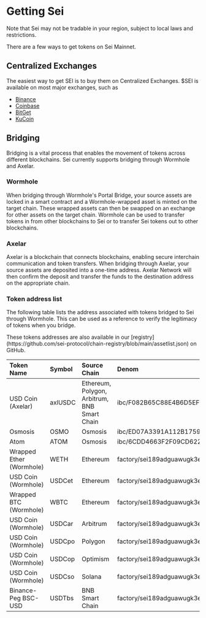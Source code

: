 
# Getting Sei

<Callout emoji="⚠️">
  Note that Sei may not be tradable in your region, subject to local laws and restrictions.
</Callout>

There are a few ways to get tokens on Sei Mainnet.

## Centralized Exchanges

The easiest way to get SEI is to buy them on Centralized Exchanges.
$SEI is available on most major exchanges, such as
- [Binance](https://www.binance.com/en-CA/how-to-buy/sei)
- [Coinbase](https://www.coinbase.com/how-to-buy/sei)
- [BitGet](https://www.bitget.com/web3/academy/experience-sei)
- [KuCoin](https://www.kucoin.com/how-to-buy/sei)

## Bridging

Bridging is a vital process that enables the movement of tokens across different blockchains. Sei currently supports bridging through Wormhole and Axelar.

### Wormhole 
When bridging through Wormhole's Portal Bridge, your source assets are locked in a smart contract and a Wormhole-wrapped asset is minted on the target chain. These wrapped assets can then be swapped on an exchange for other assets on the target chain. Wormhole can be used to transfer tokens in from other blockchains to Sei or to transfer Sei tokens out to other blockchains. 
### Axelar
Axelar is a blockchain that connects blockchains, enabling secure interchain communication and token transfers. When bridging through Axelar, your source assets are deposited into a one-time address. Axelar Network will then confirm the deposit and transfer the funds to the destination address on the appropriate chain.
### Token address list
The following table lists the address associated with tokens bridged to Sei through Wormhole. This can be used as a reference to verify the legitimacy of tokens when you bridge.

<Callout emoji="ℹ️">
  These tokens addresses are also available in our [registry](https://github.com/sei-protocol/chain-registry/blob/main/assetlist.json) on GitHub. 
</Callout>

| Token Name                | Symbol  | Source Chain                                | Denom                                                                                                               |
| :------------------------ | :------ | :------------------------------------------ | :------------------------------------------------------------------------------------------------------------------ |
| USD Coin (Axelar)         | axlUSDC | Ethereum, Polygon, Arbitrum, BNB Smart Chain| ibc/F082B65C88E4B6D5EF1DB243CDA1D331D002759E938A0F5CD3FFDC5D53B3E349                                                |
| Osmosis                   | OSMO    | Osmosis                                     | ibc/ED07A3391A112B175915CD8FAF43A2DA8E4790EDE12566649D0C2F97716B8518                                                |
| Atom                      | ATOM    | Osmosis                                     | ibc/6CDD4663F2F09CD62285E2D45891FC149A3568E316CE3EBBE201A71A78A69388                                                |
| Wrapped Ether (Wormhole)  | WETH    | Ethereum                                    | factory/sei189adguawugk3e55zn63z8r9ll29xrjwca636ra7v7gxuzn98sxyqwzt47l/4tLQqCLaoKKfNFuPjA9o39YbKUwhR1F8N29Tz3hEbfP2 |
| USD Coin (Wormhole)       | USDCet  | Ethereum                                    | factory/sei189adguawugk3e55zn63z8r9ll29xrjwca636ra7v7gxuzn98sxyqwzt47l/Hq4tuDzhRBnxw3tFA5n6M52NVMVcC19XggbyDiJKCD6H |
| Wrapped BTC (Wormhole)    | WBTC    | Ethereum                                    | factory/sei189adguawugk3e55zn63z8r9ll29xrjwca636ra7v7gxuzn98sxyqwzt47l/7omXa4gryZ5NiBmLep7JsTtTtANCVKXwT9vbN91aS1br |
| USD Coin (Wormhole)       | USDCar  | Arbitrum                                    | factory/sei189adguawugk3e55zn63z8r9ll29xrjwca636ra7v7gxuzn98sxyqwzt47l/7edDfnf4mku8So3t4Do215GNHwASEwCWrdhM5GqD51xZ |
| USD Coin (Wormhole)       | USDCpo  | Polygon                                     | factory/sei189adguawugk3e55zn63z8r9ll29xrjwca636ra7v7gxuzn98sxyqwzt47l/DUVFMY2neJdL8aE4d3stcpttDDm5aoyfGyVvm29iA9Yp |
| USD Coin (Wormhole)       | USDCop  | Optimism                                    | factory/sei189adguawugk3e55zn63z8r9ll29xrjwca636ra7v7gxuzn98sxyqwzt47l/3VKKYtbQ9iq8f9CaZfgR6Cr3TUj6ypXPAn6kco6wjcAu |
| USD Coin (Wormhole)       | USDCso  | Solana                                      | factory/sei189adguawugk3e55zn63z8r9ll29xrjwca636ra7v7gxuzn98sxyqwzt47l/9fELvUhFo6yWL34ZaLgPbCPzdk9MD1tAzMycgH45qShH |
| Binance-Peg BSC-USD       | USDTbs  | BNB Smart Chain                             | factory/sei189adguawugk3e55zn63z8r9ll29xrjwca636ra7v7gxuzn98sxyqwzt47l/871jbn9unTavWsAe83f2Ma9GJWSv6BKsyWYLiQ6z3Pva |


